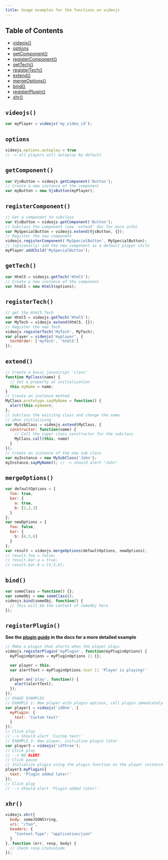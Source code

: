 ```yaml
---
title: Usage examples for the functions on videojs
---
```


## Table of Contents

* [videojs()](#videojs)
* [options](#options)
* [getComponent()](#getcomponent)
* [registerComponent()](#registercomponent)
* [getTech()](#gettech)
* [registerTech()](#registertech)
* [extend()](#extend)
* [mergeOptions()](#mergeoptions)
* [bind()](#bind)
* [registerPlugin()](#registerplugin)
* [xhr()](#xhr)

## `videojs()`

```js
var myPlayer = videojs('my_video_id');
```

## `options`

```js
videojs.options.autoplay = true
// -> all players will autoplay by default
```

## `getComponent()`

```js
var VjsButton = videojs.getComponent('Button');
// Create a new instance of the component
var myButton = new VjsButton(myPlayer);
```

## `registerComponent()`

```js
// Get a component to subclass
var VjsButton = videojs.getComponent('Button');
// Subclass the component (see 'extend' doc for more info)
var MySpecialButton = videojs.extend(VjsButton, {});
// Register the new component
videojs.registerComponent('MySpecialButton', MySpecialButton);
// (optionally) add the new component as a default player child
myPlayer.addChild('MySpecialButton');
```

## `getTech()`

```js
var Html5 = videojs.getTech('Html5');
// Create a new instance of the component
var html5 = new Html5(options);
```

## `registerTech()`

```js
// get the Html5 Tech
var Html5 = videojs.getTech('Html5');
var MyTech = videojs.extend(Html5, {});
// Register the new Tech
videojs.registerTech('MyTech', MyTech);
var player = videojs('myplayer', {
  techOrder: ['myTech', 'html5']
});
```

## `extend()`

```js
// Create a basic javascript 'class'
function MyClass(name) {
  // Set a property at initialization
  this.myName = name;
}
// Create an instance method
MyClass.prototype.sayMyName = function() {
  alert(this.myName);
};
// Subclass the exisitng class and change the name
// when initializing
var MySubClass = videojs.extend(MyClass, {
  constructor: function(name) {
    // Call the super class constructor for the subclass
    MyClass.call(this, name)
  }
});
// Create an instance of the new sub class
var myInstance = new MySubClass('John');
myInstance.sayMyName(); // -> should alert "John"
```

## `mergeOptions()`

```js
var defaultOptions = {
  foo: true,
  bar: {
    a: true,
    b: [1,2,3]
  }
};
var newOptions = {
  foo: false,
  bar: {
    b: [4,5,6]
  }
};
var result = videojs.mergeOptions(defaultOptions, newOptions);
// result.foo = false;
// result.bar.a = true;
// result.bar.b = [4,5,6];
```

## `bind()`

```js
var someClass = function() {};
var someObj = new someClass();
videojs.bind(someObj, function() {
  // this will be the context of someObj here
});
```

## `registerPlugin()`

**See the [plugin guide](/docs/guides/plugins.md) in the docs for a more detailed example**

```js
// Make a plugin that alerts when the player plays
videojs.registerPlugin('myPlugin', function(myPluginOptions) {
  myPluginOptions = myPluginOptions || {};

  var player = this;
  var alertText = myPluginOptions.text || 'Player is playing!'

  player.on('play', function() {
    alert(alertText);
  });
});
// USAGE EXAMPLES
// EXAMPLE 1: New player with plugin options, call plugin immediately
var player1 = videojs('idOne', {
  myPlugin: {
    text: 'Custom text!'
  }
});
// Click play
// --> Should alert 'Custom text!'
// EXAMPLE 3: New player, initialize plugin later
var player3 = videojs('idThree');
// Click play
// --> NO ALERT
// Click pause
// Initialize plugin using the plugin function on the player instance
player3.myPlugin({
  text: 'Plugin added later!'
});
// Click play
// --> Should alert 'Plugin added later!'
```

## `xhr()`

```js
videojs.xhr({
  body: someJSONString,
  uri: "/foo",
  headers: {
    "Content-Type": "application/json"
  }
}, function (err, resp, body) {
  // check resp.statusCode
});
```
